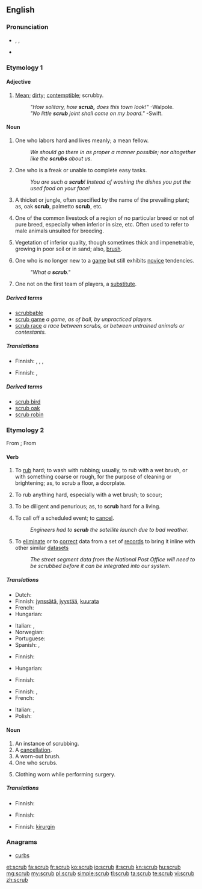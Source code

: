 {{wikipedia|dab=scrub}}
==English==
{{rfc|derived terms need to be split; modernise, check senses seemingly from MW1913}}

===Pronunciation===
* {{enPR|skrŭb}}, {{IPA|/skɹʌb/}}, {{SAMPA|/skr\Vb/}}
* {{rhymes|ʌb}}

===Etymology 1===
{{etystub}}

====Adjective====
{{en-adj}}

# [[mean|Mean]]; [[dirty]]; [[contemptible]]; scrubby.
#: ''"How solitary, how '''scrub,''' does this town look!"'' -Walpole.
#: ''"No little '''scrub''' joint shall come on my board."'' -Swift.

====Noun====
{{en-noun}}

# One who labors hard and lives meanly; a mean fellow.
#: ''We should go there in as proper a manner possible; nor altogether like the '''scrubs''' about us.''
# One who is a freak or unable to complete easy tasks.
#: ''You are such a '''scrub'''! Instead of washing the dishes you put the used food on your face!''
# A thicket or jungle, often specified by the name of the prevailing plant; as, oak '''scrub''', palmetto '''scrub''', etc.
# {{US|stock breeding}} One of the common livestock of a region of no particular breed or not of pure breed, especially when inferior in size, etc. Often used to refer to male animals unsuited for breeding.
# Vegetation of inferior quality, though sometimes thick and impenetrable, growing in poor soil or in sand; also, [[brush]].
# {{rfv-sense}} {{gaming}} One who is no longer new to a [[game]] but still exhibits [[novice]] tendencies.
#: ''"What a '''scrub'''."''
# One not on the first team of players, a [[substitute]].

=====Derived terms=====
* [[scrubbable]]
* [[scrub game]] ''a game, as of ball, by unpracticed players.''
* [[scrub race]] ''a race between scrubs, or between untrained animals or contestants.''

=====Translations=====
{{trans-top|one who labors hard and lives meanly; a mean fellow}}
{{trans-mid}}
{{trans-bottom}}

{{trans-top|something small and mean}}
{{trans-mid}}
{{trans-bottom}}

{{trans-top|a thicket or jungle}}
* Finnish: {{t-|fi|pensaikko}}, {{t|fi|pusikko}}, {{t|fi|puska}}, {{t|fi|tiheikkö}}
{{trans-mid}}
{{trans-bottom}}

{{trans-top|one of the common livestock of a region of no particular breed or not of pure breed}}
{{trans-mid}}
{{trans-bottom}}

{{trans-top|vegetation of inferior quality}}
* Finnish: {{t|fi|puska}}, {{t|fi|pöheikkö}}
{{trans-mid}}
{{trans-bottom}}

{{trans-top|one who is no longer new to a game but still exhibits novice tendencies}}
{{trans-mid}}
{{trans-bottom}}

=====Derived terms=====
* [[scrub bird]]
* [[scrub oak]]
* [[scrub robin]]

===Etymology 2===
From {{etyl|enm}} {{term|scrobben||groom a horse with a [[currycomb]]|lang=enm}}; From {{etyl|dum}} {{term|schrobben||clean by scrubbing|lang=dum}}

====Verb====
{{en-verb|scrub|b|ing}}

# {{transitive}} To [[rub]] hard; to wash with rubbing; usually, to rub with a wet brush, or with something coarse or rough, for the purpose of cleaning or brightening; as, to scrub a floor, a doorplate.
# {{intransitive}} To rub anything hard, especially with a wet brush; to scour;
# {{intransitive|figuratively}} To be diligent and penurious; as, to '''scrub''' hard for a living.
# {{transitive}} To call off a scheduled event; to [[cancel]].
#: ''Engineers had to '''scrub''' the satellite launch due to bad weather.''
# {{databases|transitive}} To [[eliminate]] or to [[correct]] data from a set of [[record]]s to bring it inline with other similar [[dataset]]s
#: ''The street segment data from the National Post Office will need to be scrubbed before it can be integrated into our system.''
=====Translations=====
{{trans-top|to rub hard}}
* Dutch: {{t+|nl|schrobben}}
* Finnish: [[jynssätä]], [[jyystää]], [[kuurata]]
* French: {{t+|fr|crosser}}
* Hungarian: {{t-|hu|sikál}}
{{trans-mid}}
* Italian: {{t-|it|sfregare}}, {{t+|it|strofinare}}
* Norwegian: {{t-|no|skrubbe}}
* Portuguese: {{t+|pt|esfregar}}
* Spanish: {{t|es|fregar}}, {{t|es|tallar}} {{qualifier|Mexico}}
{{trans-bottom}}

{{trans-top|to rub anything hard}}
* Finnish: {{t-|fi|jynssätä}}
{{trans-mid}}
* Hungarian: {{t-|hu|sikál}}
{{trans-bottom}}

{{trans-top|to be diligent and penurious}}
* Finnish: {{t-|fi|puurtaa}}
{{trans-mid}}
{{trans-bottom}}

{{trans-top|to call off a scheduled event; to cancel}}
* Finnish: {{t-|fi|perua}}, {{t|fi|peruuttaa}}
* French: {{t|fr|annuler}}
{{trans-mid}}
* Italian: {{t+|it|disdire}}, {{t+|it|annullare}}
* Polish: {{t-|pl|odwołać}}
{{trans-bottom}}

====Noun====
{{en-noun}}

# An instance of scrubbing.
# A [[cancellation]].
# A worn-out brush.
# One who scrubs.
# {{medicine|plural}} Clothing worn while performing surgery.

=====Translations=====
{{trans-top|instance of scrubbing}}
* Finnish: {{t|fi|jynssäys}}
{{trans-mid}}
{{trans-bottom}}

{{trans-see|cancellation}}

{{trans-top|worn-out brush}}
{{trans-mid}}
{{trans-bottom}}

{{trans-top|one who scrubs}}
* Finnish: {{t|fi|jynssääjä}}
{{trans-mid}}
{{trans-bottom}}

{{trans-top|clothing worn in surgery}}
* Finnish: [[kirurgi#Finnish|kirurgin]] {{t|fi|asu}}
{{trans-mid}}
{{trans-bottom}}

===Anagrams===

* [[curbs#English|curbs]]

[[et:scrub]]
[[fa:scrub]]
[[fr:scrub]]
[[ko:scrub]]
[[io:scrub]]
[[it:scrub]]
[[kn:scrub]]
[[hu:scrub]]
[[mg:scrub]]
[[my:scrub]]
[[pl:scrub]]
[[simple:scrub]]
[[tl:scrub]]
[[ta:scrub]]
[[te:scrub]]
[[vi:scrub]]
[[zh:scrub]]